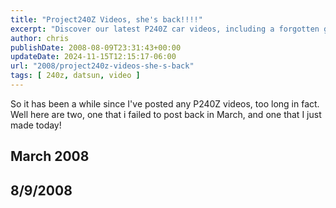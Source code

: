 ```yaml
---
title: "Project240Z Videos, she's back!!!!"
excerpt: "Discover our latest P240Z car videos, including a forgotten gem from March and a brand new release. Enjoy the rides!"
author: chris
publishDate: 2008-08-09T23:31:43+00:00
updateDate: 2024-11-15T12:15:17-06:00
url: "2008/project240z-videos-she-s-back"
tags: [ 240z, datsun, video ]
---
```


So it has been a while since I've posted any P240Z videos, too long in fact. Well here are two, one that i failed to post back in March, and one that I just made today!

## March 2008

<YouTubeEmbed videoId="TfeIKACQKSg" title="P240Z Starting on the new Motor" publishDate="2008-03-11T23:31:43+00:00" description="Started on the new L28E motor for the 240Z. I had problems with the video for this, thus the small window of video. I may try to redo this later in the week." />

## 8/9/2008

<YouTubeEmbed videoId="h-Fg35IDrNs" title="Project240Z.com Garage Cleanup The Return" publishDate="2008-08-09T23:31:43+00:00" description="It has been a almost a year (2 days shy?) since the motor went in the 240Z. It has been in storage most of that time and today is the day it came home. I had to make room in the garage before I could get it in though." />

